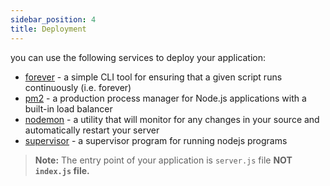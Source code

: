 ```yaml
---
sidebar_position: 4
title: Deployment
---
```




you can use the following services to deploy your application:

- [forever](https://www.npmjs.com/package/forever) - a simple CLI tool for ensuring that a given script runs continuously (i.e. forever)
- [pm2](https://www.npmjs.com/package/pm2) - a production process manager for Node.js applications with a built-in load balancer
- [nodemon](https://www.npmjs.com/package/nodemon) - a utility that will monitor for any changes in your source and automatically restart your server
- [supervisor](https://www.npmjs.com/package/supervisor) - a supervisor program for running nodejs programs

> **Note:** The entry point of your application is `server.js` file **NOT `index.js` file.**

<Support/>